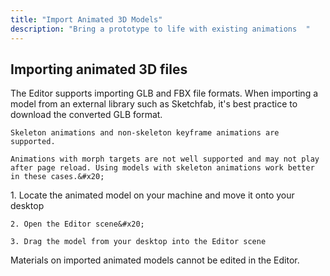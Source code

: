 ```yaml
---
title: "Import Animated 3D Models"
description: "Bring a prototype to life with existing animations  "
---
```


## Importing animated 3D files

<AccordionGroup>
  <Accordion title="Supported file formats" defaultOpen={false}>
    The Editor supports importing GLB and FBX file formats. When importing a model from an external library such as Sketchfab, it's best practice to download the converted GLB format.

    Skeleton animations and non-skeleton keyframe animations are supported.

    Animations with morph targets are not well supported and may not play after page reload. Using models with skeleton animations work better in these cases.&#x20;
  </Accordion>

  <Accordion title="Uploading instructions" defaultOpen={false}>
    1. Locate the animated model on your machine and move it onto your desktop

    2. Open the Editor scene&#x20;

    3. Drag the model from your desktop into the Editor scene
  </Accordion>

  <Accordion title="Editing materials" defaultOpen={false}>
    Materials on imported animated models cannot be edited in the Editor.
  </Accordion>
</AccordionGroup>

##